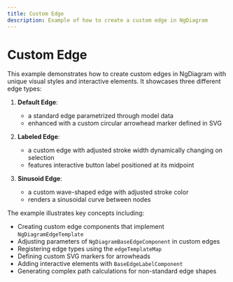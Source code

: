 ```yaml
---
title: Custom Edge
description: Example of how to create a custom edge in NgDiagram
---
```


# Custom Edge

This example demonstrates how to create custom edges in NgDiagram with unique visual styles and interactive elements. It showcases three different edge types:

1. **Default Edge**:
   - a standard edge parametrized through model data
   - enhanced with a custom circular arrowhead marker defined in SVG

2. **Labeled Edge**:
   - a custom edge with adjusted stroke width dynamically changing on selection
   - features interactive button label positioned at its midpoint

3. **Sinusoid Edge**:
   - a custom wave-shaped edge with adjusted stroke color
   - renders a sinusoidal curve between nodes

The example illustrates key concepts including:

- Creating custom edge components that implement `NgDiagramEdgeTemplate`
- Adjusting parameters of `NgDiagramBaseEdgeComponent` in custom edges
- Registering edge types using the `edgeTemplateMap`
- Defining custom SVG markers for arrowheads
- Adding interactive elements with `BaseEdgeLabelComponent`
- Generating complex path calculations for non-standard edge shapes


<CustomEdge />

<ExampleViewer dirName="custom-edge" />
